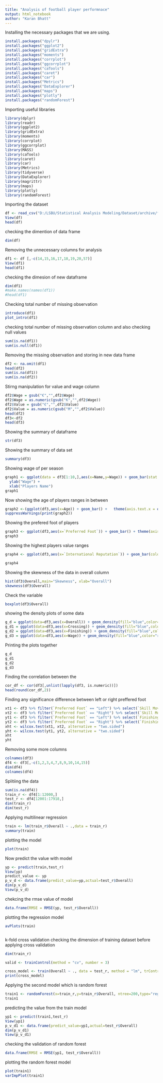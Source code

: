 ---
title: "Analysis of football player performnace"
output: html_notebook
author: "Karan Bhatt"
---

Installing the necessary packages that we are using.
```{r}
install.packages("dpylr")
install.packages("ggplot2")
install.packages("gridExtra")
install.packages("moments")
install.packages("corrplot")
install.packages("ggcorrplot")
install.packages("caTools")
install.packages("caret")
install.packages("car")
install.packages("Metrics")
install.packages("DataExplorer")
install.packages("maps")
install.packages("plotly")
install.packages("randomForest")

```
Importing useful libraries
```{r}
library(dplyr)
library(readr)
library(ggplot2)
library(gridExtra)
library(moments)
library(corrplot)
library(ggcorrplot)
library(MASS)
library(caTools)
library(caret)
library(car)
library(Metrics)
library(tidyverse)
library(DataExplorer)
library(magrittr)
library(maps)
library(plotly)
library(randomForest)

```
Importing the dataset 
```{r}
df <- read_csv("D:/LSBU/Statistical Analysis Modeling/Dataset/archive/fifa_eda_stats.csv", locale = locale(encoding = "UTF-8"))
View(df)
head(df)
```
checking the dimention of data frame
```{r}
dim(df)
```
Removing the unnecessary columns for analysis
```{r}
df1 <- df [,-c(14,15,16,17,18,19,20,57)]
View(df1)
head(df1)
```
checking the dimesion of new dataframe
```{r}
dim(df1)
#make.names(names(df1))
#head(df1)
```
Checking total number of missing observation
```{r}
introduce(df1)
plot_intro(df1)
```
checking total number of  missing observation column and also checking null values 
```{r}
sum(is.na(df1))
sum(is.null(df1))
```
Removing the missing observation and storing in new data frame
```{r}
df2 <- na.omit(df1)
head(df2)
sum(is.na(df1))
sum(is.na(df2))
```
Stirng manipulation for value and wage column
```{r}
df2$Wage = gsub("€","",df2$Wage)
df2$Wage = as.numeric(gsub("K","",df2$Wage))
df2$Value = gsub("€","",df2$Value)
df2$Value = as.numeric(gsub("M","",df2$Value))
head(df2)
df3<-df2
head(df3)
```
Showing the summary of dataframe
```{r}
str(df3)
```
Showing the summary of data set
```{r}
summary(df3)
```

Showing wage of per season
```{r}
graph1 <- ggplot(data = df3[1:10,],aes(x=Name,y=Wage)) + geom_bar(stat = "identity") + theme(axis.text.x = element_text(angle= 90,size = 10,hjust =1)) +  labs(title = "Players/Season Wage") + 
  ylab("Wage") + 
  xlab("Players Name")
graph1

```
Now showing the age of players ranges in between
```{r}
graph2 <-(ggplot(df3,aes(x=Age)) + geom_bar() +   theme(axis.text.x = element_text(angle = 90,size = 10,hjust = 1)) +lims(x = c(NA,40)))
suppressWarnings(print(graph2))
```
Showing the prefered foot of players
```{r}
graph3 <- ggplot(df3,aes(x=`Preferred Foot`)) + geom_bar() + theme(axis.text.x = element_text(angle = 90,size = 10,hjust = 1))
graph3
```
Showing the highest players value ranges
```{r}

graph4 <- ggplot(df3,aes(x=`International Reputation`)) + geom_bar(color="red",fill="red") + theme(axis.text.x = element_text(angle = 90,size = 10))  + coord_flip()

graph4
```
Showing the skewness of the data in overall column 
```{r}
hist(df3$Overall,main="Skewness", xlab="Overall")
skewness(df3$Overall)
```
Check the variable 
```{r}
boxplot(df3$Overall)
```

showing the density plots of some data
```{r}
g_d = ggplot(data=df3,aes(x=Overall)) + geom_density(fill="blue",color="red")
g_d1 = ggplot(data=df3,aes(x=Crossing)) + geom_density(fill="blue",color="red")
g_d2 = ggplot(data=df3,aes(x=Finishing)) + geom_density(fill="blue",color="red")
g_d3 = ggplot(data=df3,aes(x=Wage)) + geom_density(fill="blue",color="red")
```
Printing the plots together
```{r}
g_d
g_d1
g_d2
g_d3

```
Finding the correlation between the 
```{r}
cor_df <- cor(df3[,unlist(lapply(df3, is.numeric))])
head(round(cor_df,2))

```
Finding any significance difference between left or right preffered foot
```{r}
xt1 <- df3 %>% filter(`Preferred Foot` == "Left") %>% select(`Skill Moves`) %>% pull()
xt2 <- df3 %>% filter(`Preferred Foot` == "Right") %>% select(`Skill Moves`) %>% pull()
yt1 <- df3 %>% filter(`Preferred Foot` == "Left") %>% select(`Finishing`) %>% pull()
yt2 <- df3 %>% filter(`Preferred Foot` == "Right") %>% select(`Finishing`) %>% pull()
xht <- wilcox.test(xt1, xt2, alternative = "two.sided")
yht <- wilcox.test(yt1, yt2, alternative = "two.sided")
xht
yht
```
Removing some more columns
```{r}
colnames(df3)
df4 <- df3[,-c(1,2,3,4,7,8,9,10,14,15)]
dim(df4)
colnames(df4)
```
Splitiing the data
```{r}
sum(is.na(df4))
train_r <- df4[1:12000,]
test_r <- df4[12001:17918,]
dim(train_r)
dim(test_r)
```
Applying multilinear regression
```{r}
train <- lm(train_r$Overall ~ .,data = train_r)
summary(train)
```
plotting the model
```{r}
plot(train)
```

 Now predict the value with model
```{r}

yp <- predict(train,test_r)
View(yp)
predict_value <- yp
p_v_d <- data.frame(predict_value=yp,actual=test_r$Overall)
dim(p_v_d)
View(p_v_d)
```
chekcing the rmse value of model
```{r}
data.frame(RMSE = RMSE(yp, test_r$Overall))
```
plotting the regression model
```{r}
avPlots(train)
```
```{r}


```
 k-fold cross validation
 checking the dimension of training dataset before applying cross validation
```{r}
dim(train_r)
```
 
```{r}
valid <- trainControl(method = "cv", number = 3)
```
```{r}
cross_model <- train(Overall ~ ., data = test_r, method = "lm", trControl = valid)
print(cross_model)
```
Applying the second model which is random forest
```{r}
train1 <- randomForest(x=train_r,y=train_r$Overall, ntree=200,type="regression")
train1
```

predicting the value from the train model
```{r}
yp1 <- predict(train1,test_r)
View(yp1)
p_v_d1 <- data.frame(predict_value=yp1,actual=test_r$Overall)
dim(p_v_d1)
View(p_v_d1)
```
checking the validation of random forest
```{r}
data.frame(RMSE = RMSE(yp1, test_r$Overall))

```
plotting the random forest model
```{r}
plot(train1)
varImpPlot(train1)
```
